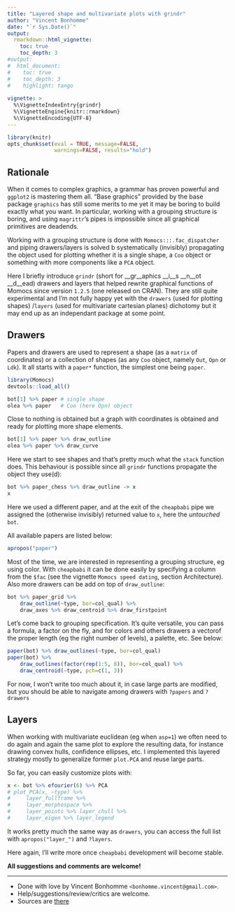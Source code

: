 ```yaml
---
title: "Layered shape and multivariate plots with grindr"
author: "Vincent Bonhomme"
date: "`r Sys.Date()`"
output: 
  rmarkdown::html_vignette:
    toc: true
    toc_depth: 3
#output: 
#  html_document:
#    toc: true
#    toc_depth: 3
#    highlight: tango
    
vignette: >
  %\VignetteIndexEntry{grindr}
  %\VignetteEngine{knitr::rmarkdown}
  %\VignetteEncoding{UTF-8}
---
```


```r
library(knitr)
opts_chunk$set(eval = TRUE, message=FALSE, 
               warnings=FALSE, results="hold")
```

## Rationale
When it comes to complex graphics, a grammar has proven powerful and `ggplot2` is mastering them all. "Base graphics" provided by the base package `graphics` has still some merits to me yet it may be boring to build exactly what you want. In particular, working with a grouping structure is boring, and using `magrittr`'s pipes is impossible since all graphical primitives are deadends.

Working with a grouping structure is done with `Momocs:::.fac_dispatcher` and piping drawers/layers is solved b systematically (invisibly) propagating the object used for plotting whether it is a single shape, a `Coo` object or something with more components like a `PCA` object.

Here I briefly introduce `grindr` (short for __gr__aphics __i__s __n__ot __d__ead) drawers and layers that helped rewrite graphical functions of Momocs since version `1.2.5` (one released on CRAN). They are still quite experimental and I'm not fully happy yet with the `drawers` (used for plotting shapes) /`layers` (used for multivariate cartesian planes) dichotomy but it may end up as an independant package at some point.

## Drawers

Papers and drawers are used to represent a shape (as a `matrix` of coordinates) or a collection of shapes (as any `Coo` object, namely `Out`, `Opn` or `Ldk`). It all starts with a `paper*` function, the simplest one being `paper`.

```r
library(Momocs)
devtools::load_all()
```

```r
bot[1] %>% paper # single shape
olea %>% paper   # Coo (here Opn) object
```

Close to nothing is obtained but a graph with coordinates is obtained and ready for plotting more shape elements.

```r
bot[1] %>% paper %>% draw_outline
olea %>% paper %>% draw_curve
```

Here we start to see shapes and that's pretty much what the `stack` function does. This behaviour is possible since all `grindr` functions propagate the object they use(d):

```r
bot %>% paper_chess %>% draw_outline -> x
x
```

Here we used a different paper, and at the exit of the `cheapbabi` pipe we assigned the (otherwise invisibly) returned value to `x`, here the _untouched_  `bot`.

All available papers are listed below:

```r
apropos("paper")
```

Most of the time, we are interested in representing a grouping structure, eg using color. With `cheapbabi` it can be done easily by specifying a column from the `$fac` (see the vignette `Momocs speed dating`, section Architecture). Also more drawers can be add on top of `draw_outline`:

```r
bot %>% paper_grid %>% 
    draw_outline(~type, bor=col_qual) %>% 
    draw_axes %>% draw_centroid %>% draw_firstpoint
```

Let's come back to grouping specification. It's quite versatile, you can pass a formula, a factor on the fly, and for colors and others drawers a vectorof the proper length (eg the right number of levels), a palette, etc. See below:
```r
paper(bot) %>% draw_outlines(~type, bor=col_qual)
paper(bot) %>% 
    draw_outlines(factor(rep(1:5, 8)), bor=col_qual) %>% 
    draw_centroid(~type, pch=c(1, 3))
```

For now, I won't write too much about it, in case large parts are modified, but you should be able to navigate among drawers with `?papers` and `?drawers`

## Layers

When working with multivariate euclidean (eg when `asp=1`) we often need to do again and again the same plot to explore the resulting data, for instance drawing convex hulls, confidence ellipses, etc. I implemented this layered strategy mostly to generalize former `plot.PCA` and reuse large parts.

So far, you can easily customize plots with:

```r
x <- bot %>% efourier(6) %>% PCA
# plot_PCA(x, ~type) %>% 
#     layer_fullframe %>% 
#     layer_morphospace %>% 
#     layer_points %>% layer_chull %>% 
#     layer_eigen %>% layer_legend
```

It works pretty much the same way as `drawers`, you can access the full list with `apropos("layer_")` and `?layers`. 

Here again, I'll write more once `cheapbabi` development will become stable.

__All suggestions and comments are welcome!__

------
 * Done with love by Vincent Bonhomme `<bonhomme.vincent@gmail.com>`.
 * Help/suggestions/review/critics are welcome.
 * Sources are [there](https://github.com/vbonhomme/Momocs/tree/master/vignettes)
